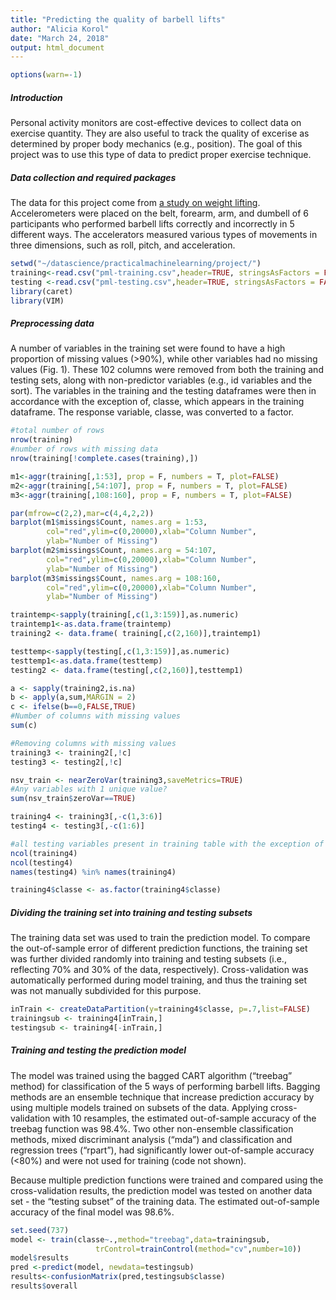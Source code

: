 ---
title: "Predicting the quality of barbell lifts"
author: "Alicia Korol"
date: "March 24, 2018"
output: html_document
---
```{r warnings, echo=FALSE}
options(warn=-1)
```

##### **Introduction**

Personal activity monitors are cost-effective devices to collect data on exercise quantity. They are also useful to track the quality of excerise as determined by proper body mechanics (e.g., position). The goal of this project was to use this type of data to predict proper exercise technique.

##### **Data collection and required packages**

The data for this project come from [a study on weight lifting](http://web.archive.org/web/20161224072740/http:/groupware.les.inf.puc-rio.br/har). Accelerometers were placed on the belt, forearm, arm, and dumbell of 6 participants who performed barbell lifts correctly and incorrectly in 5 different ways. The accelerators measured various types of movements in three dimensions, such as roll, pitch, and acceleration. 

```{r loading data and packages, echo=TRUE, message=FALSE,comment=""}
setwd("~/datascience/practicalmachinelearning/project/")
training<-read.csv("pml-training.csv",header=TRUE, stringsAsFactors = FALSE)
testing <-read.csv("pml-testing.csv",header=TRUE, stringsAsFactors = FALSE)
library(caret)
library(VIM)
```

##### **Preprocessing data**

A number of variables in the training set were found to have a high proportion of missing values (>90%), while other variables had no missing values (Fig. 1). These 102 columns were removed from both the training and testing sets, along with non-predictor variables (e.g., id variables and the sort). The variables in the training and the testing dataframes were then in accordance with the exception of, classe, which appears in the training dataframe. The response variable, classe, was converted to a factor.

```{r missing data,comment=""}
#total number of rows
nrow(training)
#number of rows with missing data
nrow(training[!complete.cases(training),]) 
```

```{r figure generation, echo=TRUE,comment=""}
m1<-aggr(training[,1:53], prop = F, numbers = T, plot=FALSE)
m2<-aggr(training[,54:107], prop = F, numbers = T, plot=FALSE)
m3<-aggr(training[,108:160], prop = F, numbers = T, plot=FALSE)
```

```{r figure final,fig.cap="Fig.1 Number of missing values per variable out of 19,622 total records and 160 variables",comment=""}
par(mfrow=c(2,2),mar=c(4,4,2,2))
barplot(m1$missings$Count, names.arg = 1:53,
        col="red",ylim=c(0,20000),xlab="Column Number",
        ylab="Number of Missing")
barplot(m2$missings$Count, names.arg = 54:107,
        col="red",ylim=c(0,20000),xlab="Column Number",
        ylab="Number of Missing")
barplot(m3$missings$Count, names.arg = 108:160,
        col="red",ylim=c(0,20000),xlab="Column Number",
        ylab="Number of Missing")
```

```{r eliminating missing, message=FALSE,comment=""}
traintemp<-sapply(training[,c(1,3:159)],as.numeric)
traintemp1<-as.data.frame(traintemp)
training2 <- data.frame( training[,c(2,160)],traintemp1)

testtemp<-sapply(testing[,c(1,3:159)],as.numeric)
testtemp1<-as.data.frame(testtemp)
testing2 <- data.frame(testing[,c(2,160)],testtemp1)

a <- sapply(training2,is.na)
b <- apply(a,sum,MARGIN = 2)
c <- ifelse(b==0,FALSE,TRUE) 
#Number of columns with missing values
sum(c)

#Removing columns with missing values
training3 <- training2[,!c]
testing3 <- testing2[,!c]
```

```{r final preprocessing,comment=""}
nsv_train <- nearZeroVar(training3,saveMetrics=TRUE)
#Any variables with 1 unique value?
sum(nsv_train$zeroVar==TRUE) 

training4 <- training3[,-c(1,3:6)]
testing4 <- testing3[,-c(1:6)]

#all testing variables present in training table with the exception of the response variable ("classe")
ncol(training4)
ncol(testing4)
names(testing4) %in% names(training4)

training4$classe <- as.factor(training4$classe)
```

##### **Dividing the training set into training and testing subsets**

The training data set was used to train the prediction model. To compare the out-of-sample error of different prediction functions, the training set was further divided randomly into training and testing subsets (i.e., reflecting 70% and 30% of the data, respectively). Cross-validation was automatically performed during model training, and thus the training set was not manually subdivided for this purpose.

```{r dividing the training set, comment=""}
inTrain <- createDataPartition(y=training4$classe, p=.7,list=FALSE)
trainingsub <- training4[inTrain,]
testingsub <- training4[-inTrain,]
```

##### **Training and testing the prediction model**

The model was trained using the bagged CART algorithm ("treebag" method) for classification of the 5 ways of performing barbell lifts. Bagging methods are an ensemble technique that increase prediction accuracy by using multiple models trained on subsets of the data. Applying cross-validation with 10 resamples, the estimated out-of-sample accuracy of the treebag function was 98.4%. Two other non-ensemble classification methods, mixed discriminant analysis ("mda") and classification and regression trees ("rpart"), had significantly lower out-of-sample accuracy (<80%) and were not used for training (code not shown). 

Because multiple prediction functions were trained and compared using the cross-validation results, the prediction model was tested on another data set - the "testing subset" of the training data. The estimated out-of-sample accuracy of the final model was 98.6%.

```{r training and testing model, comment=""}
set.seed(737)
model <- train(classe~.,method="treebag",data=trainingsub,
                   trControl=trainControl(method="cv",number=10)) 
model$results
pred <-predict(model, newdata=testingsub)
results<-confusionMatrix(pred,testingsub$classe)
results$overall
```
